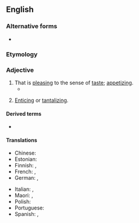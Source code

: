 {{also|mouth-watering}}
==English==

===Alternative forms===
* {{l|en|mouth-watering}}

===Etymology===
{{compound|en|mouth|watering}}

===Adjective===
{{en-adj}}

# That is [[pleasing]] to the sense of [[taste]]; [[appetizing]].
#* {{quote-book|en|year=2006|title=Doctor in Vanuatu|author=Ted Freeman|location=Suva, Fiji|publisher=Institute of Pacific Studies, University of the South Pacific|isbn=9789820203808|page={{gbooks|2bwHt0yDGWwC|38|mouth-watering}}|passage=If the weather was not too rough at Norfolk Island, the ''Tulagi'' took on board some Norfolk Island fish, which arrived frozen in Vila. This fish was heavily in demand in Vila as it had a '''mouth-watering''' taste and was safe to eat.}}
# {{lb|en|by extension}} [[enticing|Enticing]] or [[tantalizing]].

====Derived terms====
* {{l|en|mouthwateringly}}

====Translations====
{{trans-top|delicious in taste}}
* Chinese: {{t|zh|令人垂涎的}}
* Estonian: {{t+|et|isuäratav}}
* Finnish: {{t|fi|[[vesi|veden]] [[kieli|kielelle]] [[saava]]}}, {{t+|fi|herkullinen}}
* French: {{t+|fr|alléchant|m}}, {{t+|fr|appétissant|m}}
* German: {{t+|de|lecker}}, {{t+|de|appetitlich}}
{{trans-mid}}
* Italian: {{t+|it|appetitoso|m}}, {{t+|it|invitante}}
* Maori: {{t|mi|whakawaiwai}}, {{t|mi|mōwaiwai}}
* Polish: {{t+|pl|apetyczny}}
* Portuguese: {{t+|pt|de dar água na boca}}
* Spanish: {{t|es|de toma pan y moja}}, {{t|es|se te hace la boca agua}}
{{trans-bottom}}